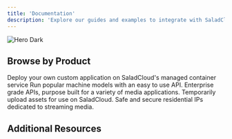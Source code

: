 ```yaml
---
title: 'Documentation'
description: 'Explore our guides and examples to integrate with SaladCloud.'
---
```


<img src="/images/gpu-pricing.png" alt="Hero Dark" />

## Browse by Product

<CardGroup cols={2}>
  <Card title="Container Engine (SCE)" icon="docker" href="/products/sce/containers">
    Deploy your own custom application on SaladCloud's managed container service
  </Card>
  <Card title="Inference Endpoints (SIE)" icon="code" href="/inference-endpoints/introduction">
    Run popular machine models with an easy to use API.
  </Card>
  <Card title="Managed Services" icon="file-shield" href="/managed-services/introduction">
    Enterprise grade APIs, purpose built for a variety of media applications.
  </Card>
  <Card title="Salad Simple Storage Service (S4)" icon="database" href="/salad-simple-storage-service">
    Temporarily upload assets for use on SaladCloud.
  </Card>
  <Card title="Salad Gateway Service (SGS)" icon="house-signal" href="/gateway-service/introduction">
    Safe and secure residential IPs dedicated to streaming media.
  </Card>
</CardGroup>

## Additional Resources

<CardGroup cols={2}>
  <Card title="Security" icon="shield" href="https://salad.com/security" />
  <Card title="Trust Center" icon="building-shield" href="https://trust.salad.com/" />
  <Card title="Terms of Service" icon="scroll" href="https://salad.com/terms/saladcloud" />
  <Card title="Privacy Policy" icon="user-secret" href="https://salad.com/privacy" />
  <Card title="Support" icon="life-ring" href="/support" />
</CardGroup>
